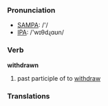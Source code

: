 === Pronunciation ===
*[[w:SAMPA|SAMPA]]: /'/
*[[w:IPA|IPA]]: /'wɪθdɻɑʊn/

=== Verb ===

'''withdrawn'''

# past participle of to [[withdraw]]

=== Translations ===